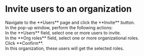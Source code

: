 # Invite users to an organization <Icon name="xpack"/>

<Steps>

<div>
<Nav name="change-org" />
</div>

<div>
<Nav name="console" />
</div>

<div>
Navigate to the **Users** page and click the **Invite** button.
</div>

<div>
In the pop-up window, perform the following actions:
  <Steps stepLevel="2">
  <div>
  In the **Users** field, select one or more users to invite.
  </div>

  <div>
  In the **Org roles** field, select one or more organizational roles.
  </div>

  <div>
  Click **Confirm**.
  </div>
  </Steps>
</div> 

<div> 
In this organization, these users will get the selected roles.
</div> 

</Steps>